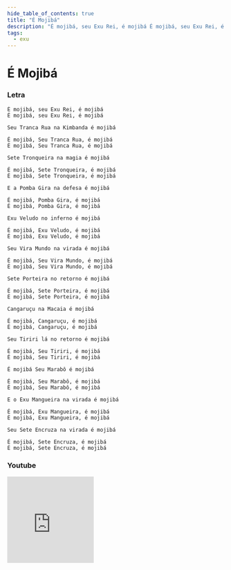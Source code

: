 ```yaml
---
hide_table_of_contents: true
title: "É Mojibá"
description: "É mojibá, seu Exu Rei, é mojibá É mojibá, seu Exu Rei, é mojibá Seu Tranca Rua na Kimbanda é mojibá É mojibá, Seu Tranca Rua, é mojibá É mojibá, Seu Tranca Rua, é mojibá Sete Tronqueira na magia é mojibá É mojibá, Sete Tronqueira, é mojibá É mojibá, Sete Tronqueira, é mojibá E a Pomba Gira na defesa é mojibá É mojibá, Pomba Gira, é mojibá É mojibá, Pomba Gira, é mojibá Exu Veludo no inferno é mojibá É mojibá, Exu Veludo, é mojibá É mojibá, Exu Veludo, é mojibá Seu Vira Mundo na virada é mojibá É mojibá, Seu Vira Mundo, é mojibá É mojibá, Seu Vira Mundo, é mojibá Sete Porteira no retorno é mojibá É mojibá, Sete Porteira, é mojibá É mojibá, Sete Porteira, é mojibá Cangaruçu na Macaia é mojibá É mojibá, Cangaruçu, é mojibá É mojibá, Cangaruçu, é mojibá Seu Tiriri lá no retorno é mojibá É mojibá, Seu Tiriri, é mojibá É mojibá, Seu Tiriri, é mojibá É mojibá Seu Marabô é mojibá É mojibá, Seu Marabô, é mojibá É mojibá, Seu Marabô, é mojibá E o Exu Mangueira na virada é mojibá É mojibá, Exu Mangueira, é mojibá É mojibá, Exu Mangueira, é mojibá Seu Sete Encruza na virada é mojibá É mojibá, Sete Encruza, é mojibá É mojibá, Sete Encruza, é mojibá"
tags:
  - exu
---
```


# É Mojibá

### Letra

```text
É mojibá, seu Exu Rei, é mojibá
É mojibá, seu Exu Rei, é mojibá

Seu Tranca Rua na Kimbanda é mojibá

É mojibá, Seu Tranca Rua, é mojibá
É mojibá, Seu Tranca Rua, é mojibá

Sete Tronqueira na magia é mojibá

É mojibá, Sete Tronqueira, é mojibá
É mojibá, Sete Tronqueira, é mojibá

E a Pomba Gira na defesa é mojibá

É mojibá, Pomba Gira, é mojibá
É mojibá, Pomba Gira, é mojibá

Exu Veludo no inferno é mojibá

É mojibá, Exu Veludo, é mojibá
É mojibá, Exu Veludo, é mojibá

Seu Vira Mundo na virada é mojibá

É mojibá, Seu Vira Mundo, é mojibá
É mojibá, Seu Vira Mundo, é mojibá

Sete Porteira no retorno é mojibá

É mojibá, Sete Porteira, é mojibá
É mojibá, Sete Porteira, é mojibá

Cangaruçu na Macaia é mojibá

É mojibá, Cangaruçu, é mojibá
É mojibá, Cangaruçu, é mojibá

Seu Tiriri lá no retorno é mojibá

É mojibá, Seu Tiriri, é mojibá
É mojibá, Seu Tiriri, é mojibá

É mojibá Seu Marabô é mojibá

É mojibá, Seu Marabô, é mojibá
É mojibá, Seu Marabô, é mojibá

E o Exu Mangueira na virada é mojibá

É mojibá, Exu Mangueira, é mojibá
É mojibá, Exu Mangueira, é mojibá

Seu Sete Encruza na virada é mojibá

É mojibá, Sete Encruza, é mojibá
É mojibá, Sete Encruza, é mojibá
```

### Youtube

<iframe
  width="200"
  height="200"
  src="https://www.youtube.com/embed/fnYmdHGny4w"
  title="YouTube video player"
  frameborder="0"
  allow="accelerometer; autoplay; clipboard-write; encrypted-media; gyroscope; picture-in-picture; web-share"
  referrerpolicy="strict-origin-when-cross-origin"
  allowfullscreen
></iframe>